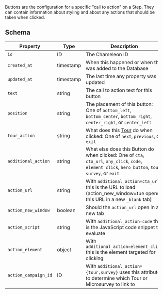 Buttons are the configuration for a specific "call to action" on a Step. They can contain information about styling and about any actions that should be taken when clicked.

## Schema

| Property | Type | Description |
| --- | --- | --- |
| `id` | ID | The Chameleon ID |
| `created_at` | timestamp | When this happened or when this was added to the Database |
| `updated_at` | timestamp | The last time any property was updated |
| `text` | string | The call to action text for this button |
| `position` | string | The placement of this button: One of `bottom_left`, `bottom_center`, `bottom_right`, `center_right`, or `center_left` |
| `tour_action` | string | What does this [Tour](/api/tours) do when clicked: One of `next`, `previous`, or `exit` |
| `additional_action` | string | What else does this Button do when clicked: One of `cta`, `cta_url`, `any_click`, `code`, `element_click`, `hero_button`, `tour`, `survey`, or `exit` |
| `action_url` | string | With `additional_action=cta_url` this is the URL to load (action_new_window=tue opens this URL in a new `_blank` tab) |
| `action_new_window` | boolean | Should the `action_url` open in a new tab |
| `action_script` | string | With `additional_action=code` this is the JavaScript code snippet to evaluate |
| `action_element` | object | With `additional_action=element_click` this is the element targeted for clicking |
| `action_campaign_id` | ID | With `additional_action={tour,survey}` uses this attribute to determine which Tour or Microsurvey to link to |

